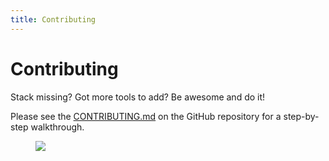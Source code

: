 ```yaml
---
title: Contributing
---
```


# Contributing

Stack missing? Got more tools to add? Be awesome and do it!

Please see the [CONTRIBUTING.md](https://github.com/stackshareio/awesome-stacks/blob/master/CONTRIBUTING.md) on the GitHub repository for a step-by-step walkthrough.

<div className="has-margin-top-80" />

<figure style={{ textAlign: "center", width: "100%" }}>
<img src="/images/awesometown.gif" style={{ width: "300px" }} />
</figure>